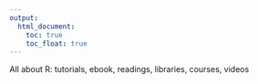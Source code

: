 ```yaml
---
output:
  html_document: 
    toc: true
    toc_float: true
---
```


All about R: tutorials, ebook, readings, libraries, courses, videos